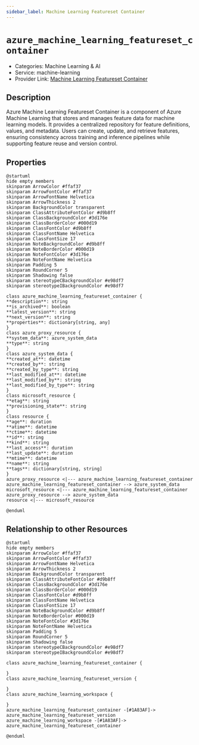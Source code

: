 ```yaml
---
sidebar_label: Machine Learning Featureset Container
---
```


# `azure_machine_learning_featureset_container`

- Categories: Machine Learning & AI
- Service: machine-learning
- Provider Link: [Machine Learning Featureset Container](https://learn.microsoft.com/en-us/azure/machine-learning/concept-datasets-featuresets)

## Description
Azure Machine Learning Featureset Container is a component of Azure Machine Learning that stores and manages feature data for machine learning models. It provides a centralized repository for feature definitions, values, and metadata. Users can create, update, and retrieve features, ensuring consistency across training and inference pipelines while supporting feature reuse and version control.

## Properties
<ZoomPanPinch>

```kroki imgType="plantuml" imgAlt="Diagram of Machine Learning Featureset Container data model"
@startuml
hide empty members
skinparam ArrowColor #ffaf37
skinparam ArrowFontColor #ffaf37
skinparam ArrowFontName Helvetica
skinparam ArrowThickness 2
skinparam BackgroundColor transparent
skinparam ClassAttributeFontColor #d9b8ff
skinparam ClassBackgroundColor #3d176e
skinparam ClassBorderColor #000d19
skinparam ClassFontColor #d9b8ff
skinparam ClassFontName Helvetica
skinparam ClassFontSize 17
skinparam NoteBackgroundColor #d9b8ff
skinparam NoteBorderColor #000d19
skinparam NoteFontColor #3d176e
skinparam NoteFontName Helvetica
skinparam Padding 5
skinparam RoundCorner 5
skinparam Shadowing false
skinparam stereotypeCBackgroundColor #e98df7
skinparam stereotypeIBackgroundColor #e98df7

class azure_machine_learning_featureset_container {
**description**: string
**is_archived**: boolean
**latest_version**: string
**next_version**: string
**properties**: dictionary[string, any]
}
class azure_proxy_resource {
**system_data**: azure_system_data
**type**: string
}
class azure_system_data {
**created_at**: datetime
**created_by**: string
**created_by_type**: string
**last_modified_at**: datetime
**last_modified_by**: string
**last_modified_by_type**: string
}
class microsoft_resource {
**etag**: string
**provisioning_state**: string
}
class resource {
**age**: duration
**atime**: datetime
**ctime**: datetime
**id**: string
**kind**: string
**last_access**: duration
**last_update**: duration
**mtime**: datetime
**name**: string
**tags**: dictionary[string, string]
}
azure_proxy_resource <|--- azure_machine_learning_featureset_container
azure_machine_learning_featureset_container --> azure_system_data
microsoft_resource <|--- azure_machine_learning_featureset_container
azure_proxy_resource --> azure_system_data
resource <|--- microsoft_resource

@enduml
```

</ZoomPanPinch>


## Relationship to other Resources
<ZoomPanPinch>

```kroki imgType="plantuml" imgAlt="Diagram of Machine Learning Featureset Container resource relationships"
@startuml
hide empty members
skinparam ArrowColor #ffaf37
skinparam ArrowFontColor #ffaf37
skinparam ArrowFontName Helvetica
skinparam ArrowThickness 2
skinparam BackgroundColor transparent
skinparam ClassAttributeFontColor #d9b8ff
skinparam ClassBackgroundColor #3d176e
skinparam ClassBorderColor #000d19
skinparam ClassFontColor #d9b8ff
skinparam ClassFontName Helvetica
skinparam ClassFontSize 17
skinparam NoteBackgroundColor #d9b8ff
skinparam NoteBorderColor #000d19
skinparam NoteFontColor #3d176e
skinparam NoteFontName Helvetica
skinparam Padding 5
skinparam RoundCorner 5
skinparam Shadowing false
skinparam stereotypeCBackgroundColor #e98df7
skinparam stereotypeIBackgroundColor #e98df7

class azure_machine_learning_featureset_container {

}
class azure_machine_learning_featureset_version {

}
class azure_machine_learning_workspace {

}
azure_machine_learning_featureset_container -[#1A83AF]-> azure_machine_learning_featureset_version
azure_machine_learning_workspace -[#1A83AF]-> azure_machine_learning_featureset_container

@enduml
```

</ZoomPanPinch>




